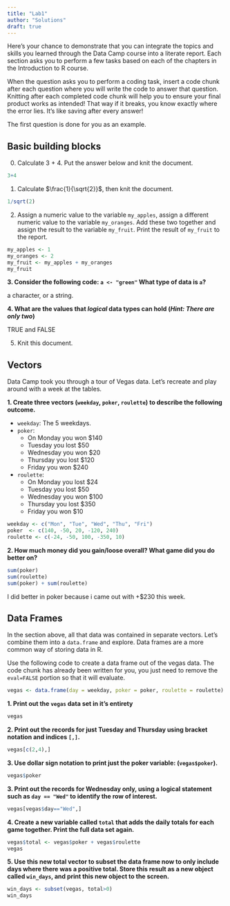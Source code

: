 ```yaml
---
title: "Lab1"
author: "Solutions"
draft: true
---
```


Here's your chance to demonstrate that you can integrate the topics and skills you learned through the Data Camp course into a literate report. Each section asks you to perform a few tasks based on each of the chapters in the Introduction to R course. 

When the question asks you to perform a coding task, insert a code chunk after each question where you will
write the code to answer that question. Knitting after each completed code chunk will help you to ensure your 
final product works as intended! That way if it breaks, you know exactly where the error lies. 
It's like saving after every answer!

The first question is done for you as an example. 

## Basic building blocks

0. Calculate 3 + 4. Put the answer below and knit the document. 
```r
3+4
```


1. Calculate $\frac{1}{\sqrt{2}}$, then knit the document. 
```r
1/sqrt(2)
```

2. Assign a numeric value to the variable `my_apples`, assign a different numeric value to the variable `my_oranges`. Add these two together and assign the result to the variable `my_fruit`. Print the result of `my_fruit` to the report. 
```r
my_apples <- 1
my_oranges <- 2
my_fruit <- my_apples + my_oranges
my_fruit
```

**3. Consider the following code: `a <- "green"` What type of data is `a`?**

a character, or a string. 

**4. What are the values that _logical_ data types can hold (_Hint: There are only two_)**

TRUE and FALSE


5. Knit this document. 

## Vectors

Data Camp took you through a tour of Vegas data. Let's recreate and play around with a week at the tables. 

**1. Create three vectors (`weekday`, `poker`, `roulette`) to describe the following outcome.** 

* `weekday`: The 5 weekdays.
* `poker`: 
    - On Monday you won $140
    - Tuesday you lost $50
    - Wednesday you won $20
    - Thursday you lost $120
    - Friday you won $240
* `roulette`:
    - On Monday you lost $24
    - Tuesday you lost $50
    - Wednesday you won $100
    - Thursday you lost $350
    - Friday you won $10

```r
weekday <- c("Mon", "Tue", "Wed", "Thu", "Fri")
poker  <- c(140, -50, 20, -120, 240)
roulette <- c(-24, -50, 100, -350, 10)
```

**2. How much money did you gain/loose overall? What game did you do better on?**

```r
sum(poker)
sum(roulette)
sum(poker) + sum(roulette)
```

I did better in poker because i came out with +$230 this week. 

## Data Frames
In the section above, all that data was contained in separate vectors.
Let's combine them into a `data.frame` and explore. Data frames are a
more common way of storing data in R. 

Use the following code to create a data frame out of the vegas data. The code
chunk has already been written for you, you just need to remove the `eval=FALSE`
portion so that it will evaluate. 
```r
vegas <- data.frame(day = weekday, poker = poker, roulette = roulette)
```

**1. Print out the `vegas` data set in it's entirety**
```r
vegas
```

**2. Print out the records for just Tuesday and Thursday using bracket notation
and indices `[,]`.**
```r
vegas[c(2,4),]
```

**3. Use dollar sign notation to print just the poker variable: (`vegas$poker`).**
```r
vegas$poker
```


**3. Print out the records for Wednesday only, using a logical statement such
as `day == "Wed"` to identify the row of interest.**
```r
vegas[vegas$day=="Wed",]
```


**4. Create a new variable called `total` that adds the daily totals for each
game together. Print the full data set again.**
```r
vegas$total <- vegas$poker + vegas$roulette
vegas
```

**5. Use this new total vector to subset the data frame now to only include days
where there was a positive total. Store this result as a new object called 
`win_days`, and print this new object to the screen.**
```r
win_days <- subset(vegas, total>0)
win_days
```

